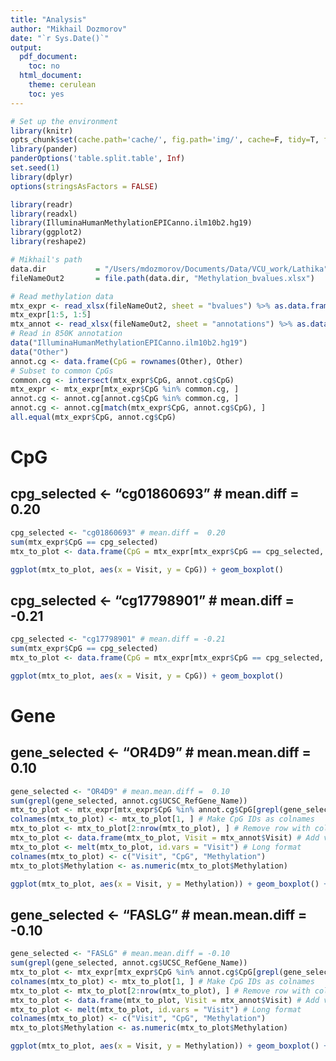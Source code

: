 ```yaml
---
title: "Analysis"
author: "Mikhail Dozmorov"
date: "`r Sys.Date()`"
output:
  pdf_document:
    toc: no
  html_document:
    theme: cerulean
    toc: yes
---
```


```r
# Set up the environment
library(knitr)
opts_chunk$set(cache.path='cache/', fig.path='img/', cache=F, tidy=T, fig.keep='high', echo=F, dpi=100, warnings=F, message=F, comment=NA, warning=F, results='as.is', fig.width = 10, fig.height = 6) #out.width=700, 
library(pander)
panderOptions('table.split.table', Inf)
set.seed(1)
library(dplyr)
options(stringsAsFactors = FALSE)
```

```r
library(readr)
library(readxl)
library(IlluminaHumanMethylationEPICanno.ilm10b2.hg19)
library(ggplot2)
library(reshape2)
```

```r
# Mikhail's path
data.dir           = "/Users/mdozmorov/Documents/Data/VCU_work/Lathika"
fileNameOut2       = file.path(data.dir, "Methylation_bvalues.xlsx")
```

```r
# Read methylation data
mtx_expr <- read_xlsx(fileNameOut2, sheet = "bvalues") %>% as.data.frame()
mtx_expr[1:5, 1:5]
mtx_annot <- read_xlsx(fileNameOut2, sheet = "annotations") %>% as.data.frame()
# Read in 850K annotation
data("IlluminaHumanMethylationEPICanno.ilm10b2.hg19")
data("Other")
annot.cg <- data.frame(CpG = rownames(Other), Other)
# Subset to common CpGs
common.cg <- intersect(mtx_expr$CpG, annot.cg$CpG)
mtx_expr <- mtx_expr[mtx_expr$CpG %in% common.cg, ]
annot.cg <- annot.cg[annot.cg$CpG %in% common.cg, ]
annot.cg <- annot.cg[match(mtx_expr$CpG, annot.cg$CpG), ]
all.equal(mtx_expr$CpG, annot.cg$CpG)
```

# CpG

## cpg_selected <- "cg01860693" # mean.diff =  0.20

```r
cpg_selected <- "cg01860693" # mean.diff =  0.20
sum(mtx_expr$CpG == cpg_selected)
mtx_to_plot <- data.frame(CpG = mtx_expr[mtx_expr$CpG == cpg_selected, !(colnames(mtx_expr) == "CpG")] %>% as.numeric(), Visit = mtx_annot$Visit)

ggplot(mtx_to_plot, aes(x = Visit, y = CpG)) + geom_boxplot()
```

## cpg_selected <- "cg17798901" # mean.diff = -0.21

```r
cpg_selected <- "cg17798901" # mean.diff = -0.21
sum(mtx_expr$CpG == cpg_selected)
mtx_to_plot <- data.frame(CpG = mtx_expr[mtx_expr$CpG == cpg_selected, !(colnames(mtx_expr) == "CpG")] %>% as.numeric(), Visit = mtx_annot$Visit)

ggplot(mtx_to_plot, aes(x = Visit, y = CpG)) + geom_boxplot()
```

# Gene

## gene_selected <- "OR4D9" # mean.mean.diff =  0.10

```r
gene_selected <- "OR4D9" # mean.mean.diff =  0.10
sum(grepl(gene_selected, annot.cg$UCSC_RefGene_Name))
mtx_to_plot <- mtx_expr[mtx_expr$CpG %in% annot.cg$CpG[grepl(gene_selected, annot.cg$UCSC_RefGene_Name)], , drop = FALSE] %>% t # Get all CpG for the gene and transpose
colnames(mtx_to_plot) <- mtx_to_plot[1, ] # Make CpG IDs as colnames
mtx_to_plot <- mtx_to_plot[2:nrow(mtx_to_plot), ] # Remove row with colnames
mtx_to_plot <- data.frame(mtx_to_plot, Visit = mtx_annot$Visit) # Add visit column
mtx_to_plot <- melt(mtx_to_plot, id.vars = "Visit") # Long format
colnames(mtx_to_plot) <- c("Visit", "CpG", "Methylation")
mtx_to_plot$Methylation <- as.numeric(mtx_to_plot$Methylation)

ggplot(mtx_to_plot, aes(x = Visit, y = Methylation)) + geom_boxplot() + facet_grid(. ~ CpG)
```

## gene_selected <- "FASLG" # mean.mean.diff = -0.10

```r
gene_selected <- "FASLG" # mean.mean.diff = -0.10
sum(grepl(gene_selected, annot.cg$UCSC_RefGene_Name))
mtx_to_plot <- mtx_expr[mtx_expr$CpG %in% annot.cg$CpG[grepl(gene_selected, annot.cg$UCSC_RefGene_Name)], , drop = FALSE] %>% t # Get all CpG for the gene and transpose
colnames(mtx_to_plot) <- mtx_to_plot[1, ] # Make CpG IDs as colnames
mtx_to_plot <- mtx_to_plot[2:nrow(mtx_to_plot), ] # Remove row with colnames
mtx_to_plot <- data.frame(mtx_to_plot, Visit = mtx_annot$Visit) # Add visit column
mtx_to_plot <- melt(mtx_to_plot, id.vars = "Visit") # Long format
colnames(mtx_to_plot) <- c("Visit", "CpG", "Methylation")
mtx_to_plot$Methylation <- as.numeric(mtx_to_plot$Methylation)

ggplot(mtx_to_plot, aes(x = Visit, y = Methylation)) + geom_boxplot() + facet_grid(. ~ CpG)
```


